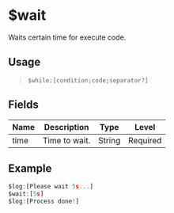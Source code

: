 # $wait
Waits certain time for execute code.

## Usage
> `$while:[condition;code;separator?]`

## Fields
| Name        | Description                               | Type   | Level    |
| ----------- | ----------------------------------------- | ------ | -------- |
| time        | Time to wait.                             | String | Required |

## Example
```js
$log:[Please wait 5s...]
$wait:[5s]
$log:[Process done!]
```